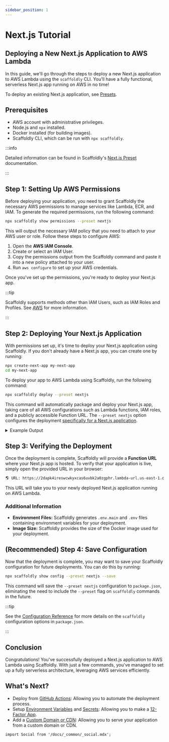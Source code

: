 ```yaml
---
sidebar_position: 1
---
```


# Next.js Tutorial

## Deploying a New Next.js Application to AWS Lambda

In this guide, we'll go through the steps to deploy a new Next.js application to AWS Lambda using the `scaffoldly` CLI. You'll have a fully functional, serverless Next.js app running on AWS in no time!

To deploy an existing Next.js application, see [Presets](/docs/config/presets/nextjs).

## Prerequisites

- AWS account with administrative privileges.
- Node.js and `npx` installed.
- Docker installed (for building images).
- Scaffoldly CLI, which can be run with `npx scaffoldly`.

:::info

Detailed information can be found in Scaffoldly's [Next.js Preset](/docs/config/presets/nextjs) documentation.

:::

## Step 1: Setting Up AWS Permissions

Before deploying your application, you need to grant Scaffoldly the necessary AWS permissions to manage services like Lambda, ECR, and IAM. To generate the required permissions, run the following command:

```bash
npx scaffoldly show permissions --preset nextjs
```

This will output the necessary IAM policy that you need to attach to your AWS user or role. Follow these steps to configure AWS:

1. Open the **AWS IAM Console**.
2. Create or select an IAM User.
3. Copy the permissions output from the Scaffoldly command and paste it into a new policy attached to your user.
4. Run `aws configure` to set up your AWS credentials.

Once you've set up the permissions, you're ready to deploy your Next.js app.

:::tip

Scaffoldly supports methods other than IAM Users, such as IAM Roles and Profiles. See [AWS](/docs/cloud/aws#authentication-methods) for more information.

:::

## Step 2: Deploying Your Next.js Application

With permissions set up, it's time to deploy your Next.js application using Scaffoldly. If you don't already have a Next.js app, you can create one by running:

```bash
npx create-next-app my-next-app
cd my-next-app
```

To deploy your app to AWS Lambda using Scaffoldly, run the following command:

```bash
npx scaffoldly deploy --preset nextjs
```

This command will automatically package and deploy your Next.js app, taking care of all AWS configurations such as Lambda functions, IAM roles, and a publicly accessible Function URL. The `--preset nextjs` option configures the deployment [specifically for a Next.js application](/docs/config/presets/nextjs).

<details>
  <summary>Example Output</summary>

Here's an example output of the deployment process:

```bash
✅ Updated Identity: arn:aws:iam::123456789012:user/scaffoldly
✅ Updated ECR Repository: my-next-app
✅ Updated Local Image Digest: sha256:8cd79bd887e8fe17dc80717ef560504bc7f83b01569bdfe1bc17f7eb0ae73b98
✅ Updated Secret: arn:aws:secretsmanager:us-east-1:123456789012:secret:my-next-app@main-I0l2Eb
✅ Updated IAM Role: my-next-app-b7547354
✅ Updated IAM Role Policy: my-next-app
✅ Updated Lambda Function: my-next-app
✅ Updated Function URL: https://2dapk4ireswcwkyxcas6uvbk2a0zgphr.lambda-url.us-east-1.on.aws
✅ Updated Function Policies: InvokeFunctionUrl
✅ Updated Schedule Group: my-next-app-b7547354
✅ Updated Local Image: 123456789012.dkr.ecr.us-east-1.amazonaws.com/my-next-app:0.1.0-b7547354
✅ Updated Local Image Digest: sha256:439a7d2f955d803b51677d548461486b01f250c954bcbcddc9a308598194534a
✅ Updated Lambda Function: my-next-app
✅ Updated Function Code: my-next-app@sha256:439a7d2f955d803b51677d548461486b01f250c954bcbcddc9a308598194534a
✅ Updated Function Alias: main (version: 1)
✅ Updated Function URL: https://2dapk4ireswcwkyxcas6uvbk2a0zgphr.lambda-url.us-east-1.on.aws

🚀 Deployment Complete!
   🆔 App Identity: arn:aws:iam::123456789012:role/my-next-app-I0l2Eb
   📄 Env Files: .env.main, .env
   📦 Image Size: 641.55 MB
   🌎 URL: https://2dapk4ireswcwkyxcas6uvbk2a0zgphr.lambda-url.us-east-1.on.aws
```

</details>

## Step 3: Verifying the Deployment

Once the deployment is complete, Scaffoldly will provide a **Function URL** where your Next.js app is hosted. To verify that your application is live, simply open the provided URL in your browser:

```bash
🌎 URL: https://2dapk4ireswcwkyxcas6uvbk2a0zgphr.lambda-url.us-east-1.on.aws
```

This URL will take you to your newly deployed Next.js application running on AWS Lambda.

### Additional Information

- **Environment Files:** Scaffoldly generates `.env.main` and `.env` files containing environment variables for your deployment.
- **Image Size:** Scaffoldly provides the size of the Docker image used for your deployment.

## (Recommended) Step 4: Save Configuration

Now that the deployment is complete, you may want to save your Scaffoldly configuration for future deployments. You can do this by running:

```bash
npx scaffoldly show config --preset nextjs --save
```

This command will save the `--preset nextjs` configuration to `package.json`, eliminating the need to include the `--preset` flag on `scaffoldly` commands in the future.

:::tip

See the [Configuration Reference](/docs/config) for more details on the `scaffoldly` configuration options in `package.json`.

:::

## Conclusion

Congratulations! You've successfully deployed a Next.js application to AWS Lambda using Scaffoldly. With just a few commands, you've managed to set up a fully serverless architecture, leveraging AWS services efficiently.

## What's Next?

- Deploy from [GitHub Actions](/docs/gha): Allowing you to automate the deployment process.
- Setup [Environment Variables](/docs/config/environment) and [Secrets](/docs/config/secrets): Allowing you to make a [12-Factor App](https://12factor.net/).
- Add a [Custom Domain or CDN](/docs/cloud/cdn): Allowing you to serve your application from a custom domain or CDN.

```mdx-code-block
import Social from '/docs/_common/_social.mdx';
```

<Social />
